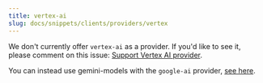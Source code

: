 ```yaml
---
title: vertex-ai
slug: docs/snippets/clients/providers/vertex
---
```



We don't currently offer `vertex-ai` as a provider. If you'd like to see it, please comment on this issue: [Support Vertex AI provider](https://github.com/BoundaryML/baml/issues/706).

You can instead use gemini-models with the `google-ai` provider, [see here](gemini.mdx).